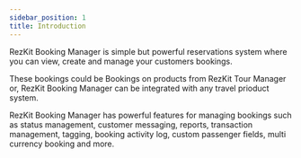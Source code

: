```yaml
---
sidebar_position: 1
title: Introduction
---
```


RezKit Booking Manager is simple but powerful reservations system where you can view, create and manage your customers bookings.

These bookings could be Bookings on products from RezKit Tour Manager or, RezKit Booking Manager can be integrated with any travel prioduct system.

RezKit Booking Manager has powerful features for managing bookings such as status management, customer messaging, reports, transaction management, tagging, booking activity log, custom passenger fields, multi currency booking and more.